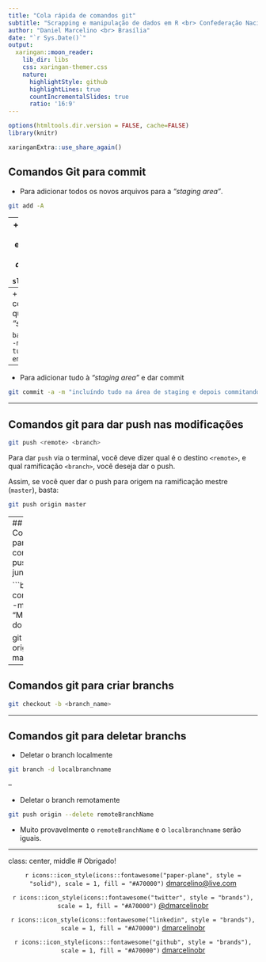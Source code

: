 ```yaml
---
title: "Cola rápida de comandos git"
subtitle: "Scrapping e manipulação de dados em R <br> Confederação Nacional da Indústria - CNI"
author: "Daniel Marcelino <br> Brasília"
date: "`r Sys.Date()`"
output:
  xaringan::moon_reader:
    lib_dir: libs
    css: xaringan-themer.css
    nature:
      highlightStyle: github
      highlightLines: true
      countIncrementalSlides: true
      ratio: '16:9'
---
```



```r
options(htmltools.dir.version = FALSE, cache=FALSE)
library(knitr)
```

```r
xaringanExtra::use_share_again()
```


## Comandos Git para commit

+ Para adicionar todos os novos arquivos para a *"staging area"*.
```bash
git add -A
```

-- 
+ Para adicionar um arquivo específico para a *"staging area"*.
```bash
git add slides/aula1.Rmd
```


--
+ Para dar commit em tudo que está na *"staging area"*

```bash
git commit -m "commitando tudo o que está em staging"
```

--
+ Para adicionar tudo à *"staging area"* e dar commit

```bash
git commit -a -m "incluíndo tudo na área de staging e depois commitando"
```

---

## Comandos git para dar push nas modificações
 
```bash
git push <remote> <branch>
```

Para dar `push` via o terminal, você deve dizer qual é o destino `<remote>`, e qual ramificação `<branch>`, você deseja dar o push.

Assim, se você quer dar o push para origem na ramificação mestre (`master`), basta:

```bash
git push origin master
```

---
## Comandos para dar commit e push tudo junto

```bash
git commit -a -m "Mensagem do commit"

git push origin master
```


---

## Comandos git para criar branchs

```bash
git checkout -b <branch_name>
```


---

## Comandos git para deletar branchs

+ Deletar o branch localmente
```bash
git branch -d localbranchname
```

--

+ Deletar o branch remotamente
```bash
git push origin --delete remoteBranchName
```
 
+ Muito provavelmente o `remoteBranchName` e o `localbranchname` serão iguais.





---
class: center, middle
# Obrigado!

<center>
`r icons::icon_style(icons::fontawesome("paper-plane", style = "solid"), scale = 1, fill = "#A70000")` [dmarcelino@live.com](mailto:dmarcelino@live.com) 

`r icons::icon_style(icons::fontawesome("twitter", style = "brands"), scale = 1, fill = "#A70000")` [@dmarcelinobr](https://twitter.com/dmarcelinobr) 

`r icons::icon_style(icons::fontawesome("linkedin", style = "brands"), scale = 1, fill = "#A70000")`
[dmarcelinobr](https://www.linkedin.com/in/dmarcelinobr/) 

`r icons::icon_style(icons::fontawesome("github", style = "brands"), scale = 1, fill = "#A70000")`
[dmarcelinobr](http://github.com/dmarcelinobr) 


